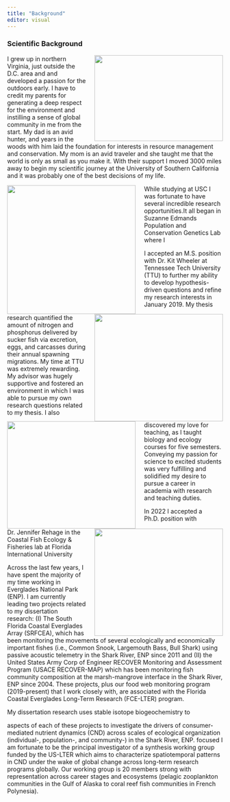 ```yaml
---
title: "Background"
editor: visual
---
```


### Scientific Background

<img src="family.jpg" width="300" height="200" style="float:right; margin-left: 20px;"/> I grew up in northern Virginia, just outside the D.C. area and and developed a passion for the outdoors early. I have to credit my parents for generating a deep respect for the environment and instilling a sense of global community in me from the start. My dad is an avid hunter, and years in the woods with him laid the foundation for interests in resource management and conservation. My mom is an avid traveler and she taught me that the world is only as small as you make it. With their support I moved 3000 miles away to begin my scientific journey at the University of Southern California and it was probably one of the best decisions of my life.

<img src="wrigley.jpg" width="300" height="300" style="float:left; margin-right: 20px;"/>

<img src="orsanco years.jpg" width="300" height="250" style="float:right; margin-left: 20px;"/> While studying at USC I was fortunate to have several incredible research opportunities.It all began in Suzanne Edmands Population and Conservation Genetics Lab where I 

<img src="tennessee tech years.jpg" width="300" height="250" style="float:left; margin-right: 20px;"/>I accepted an M.S. position with Dr. Kit Wheeler at Tennessee Tech University (TTU) to further my ability to develop hypothesis-driven questions and refine my research interests in January 2019. My thesis research quantified the amount of nitrogen and phosphorus delivered by sucker fish via excretion, eggs, and carcasses during their annual spawning migrations. My time at TTU was extremely rewarding. My advisor was hugely supportive and fostered an environment in which I was able to pursue my own research questions related to my thesis. I also discovered my love for teaching, as I taught biology and ecology courses for five semesters. Conveying my passion for science to excited students was very fulfilling and solidified my desire to pursue a career in academia with research and teaching duties.

<img src="fiu_photo.jpg" width="300" height="250" style="float:right; margin-left: 20px;"/> In 2022 I accepted a Ph.D. position with Dr. Jennifer Rehage in the Coastal Fish Ecology & Fisheries lab at Florida International University

Across the last few years, I have spent the majority of my time working in Everglades National Park (ENP). I am currently leading two projects related to my dissertation research: (I) The South Florida Coastal Everglades Array (SRFCEA), which has been monitoring the movements of several ecologically and economically important fishes (i.e., Common Snook, Largemouth Bass, Bull Shark) using passive acoustic telemetry in the Shark River, ENP since 2011 and (II) the United States Army Corp of Engineer RECOVER Monitoring and Assessment Program (USACE RECOVER-MAP) which has been monitoring fish community composition at the marsh-mangrove interface in the Shark River, ENP since 2004. These projects, plus our food web monitoring program (2019-present) that I work closely with, are associated with the Florida Coastal Everglades Long-Term Research (FCE-LTER) program.

My dissertation research uses stable isotope biogeochemistry to

aspects of each of these projects to investigate the drivers of consumer-mediated nutrient dynamics (CND) across scales of ecological organization (individual-, population-, and community-) in the Shark River, ENP. focused I am fortunate to be the principal investigator of a synthesis working group funded by the US-LTER which aims to characterize spatiotemporal patterns in CND under the wake of global change across long-term research programs globally. Our working group is 20 members strong with representation across career stages and ecosystems (pelagic zooplankton communities in the Gulf of Alaska to coral reef fish communities in French Polynesia).
